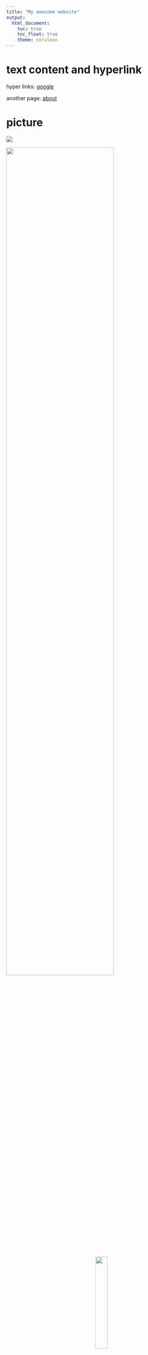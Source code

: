 ```yaml
---
title: "My awesome website"
output: 
  html_document:
    toc: true
    toc_float: true
    theme: cerulean
---
```


# text content and hyperlink

hyper links: [google](https://www.google.com)

another page: [about](about.html)

# picture

![](https://media.giphy.com/media/drXGoW1iudhKw/giphy.gif)

<img src="images/ted.jpg" style="width:75%">

<center>
<img src="images/ted.jpg" style="width:25%">
</center>


# R codes
```r
library(tidyverse)
sample = rnorm(1000)
mean(sample)
```

# plotly
[Here's](plotly.html) a page with plotly plots
[Here's](dashboard.html) a dashboard